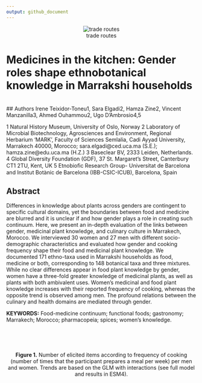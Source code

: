 ```yaml
---
output: github_document
---
```


<center>
![trade routes](https://github.com/vincentmanz/Morocco/blob/master/spices.jpg)
</center>



# Medicines in the kitchen: Gender roles shape ethnobotanical knowledge in Marrakshi households


<br>
## Authors
Irene Teixidor-Toneu1, Sara Elgadi2, Hamza Zine2, Vincent Manzanilla3, Ahmed Ouhammou2, Ugo D’Ambrosio4,5

1 Natural History Museum, University of Oslo, Norway
2 Laboratory of Microbial Biotechnology, Agrosciences and Environment, Regional Herbarium ‘MARK’, Faculty of Sciences Semlalia, Cadi Ayyad University, Marrakech 40000, Morocco; sara.elgadi@ced.uca.ma (S.E.); hamza.zine@edu.uca.ma (H.Z.)
3 Baseclear BV, 2333 Leiden, Netherlands.
4 Global Diversity Foundation (GDF), 37 St. Margaret’s Street, Canterbury CT1 2TU, Kent, UK
5 Etnobioﬁc Research Group- Universitat de Barcelona and Institut Botànic de Barcelona (IBB-CSIC-ICUB), Barcelona, Spain

## Abstract

Differences in knowledge about plants across genders are contingent to specific cultural domains, yet the boundaries between food and medicine are blurred and it is unclear if and how gender plays a role in creating such continuum. Here, we present an in-depth evaluation of the links between gender, medicinal plant knowledge, and culinary culture in Marrakech, Morocco. We interviewed 30 women and 27 men with different socio-demographic characteristics and evaluated how gender and cooking frequency shape their food and medicinal plant knowledge. We documented 171 ethno-taxa used in Marrakshi households as food, medicine or both, corresponding to 148 botanical taxa and three mixtures. While no clear differences appear in food plant knowledge by gender, women have a three-fold greater knowledge of medicinal plants, as well as plants with both ambivalent uses. Women’s medicinal and food plant knowledge increases with their reported frequency of cooking, whereas the opposite trend is observed among men. The profound relations between the culinary and health domains are mediated through gender. 

**KEYWORDS:** Food-medicine continuum; functional foods; gastronomy; Marrakech; Morocco; pharmacopeia; spices; women’s knowledge.

<br> 

<br>



<center>
**Figure 1.** Number of elicited items according to frequency of cooking (number of times that the participant prepares a meal per week) per men and women. Trends are based on the GLM with interactions (see full model and results in ESM4). 
</center>
